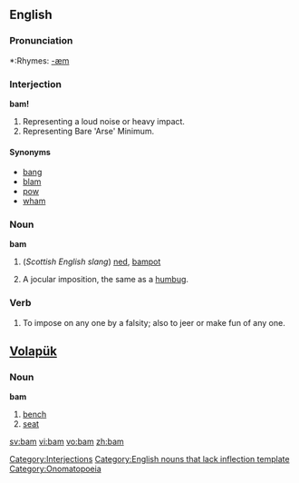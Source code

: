 {{see|-bam}}
==English==

===Pronunciation===
*:Rhymes: [[Rhymes:English:-æm|-æm]]

===Interjection===
'''bam!'''

#Representing a loud noise or heavy impact.
#Representing Bare 'Arse' Minimum.

====Synonyms====
*[[bang]]
*[[blam]]
*[[pow]]
*[[wham]]

===Noun===
'''bam'''
# (''Scottish English slang'') [[ned]], [[bampot]]
# {{vulgar}} A jocular imposition, the same as a [[humbug]].

===Verb===
# {{vulgar}} To impose on any one by a falsity; also to jeer or make fun of any one.

==[[Volapük]]==
===Noun===
'''bam'''

# [[bench]]
# [[seat]]

[[Category:Interjections]]
[[Category:English nouns that lack inflection template]]
[[Category:Onomatopoeia]]

[[sv:bam]]
[[vi:bam]]
[[vo:bam]]
[[zh:bam]]